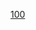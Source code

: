 {{整数
| nav_pre = Category:名数
| list name = [[:分類:名数|:分類:名数]]
| list = {{Numbers digits|100|namespace=:Category:名数}}{{Numbers digits|100|digit=10|namespace=:Category:名数}}{{Numbers digits|100|digit=100|namespace=:Category:名数}}
| num=100
}}
[[category:名數|100]]